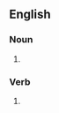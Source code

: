 ==English==

===Noun===
{{head|en|noun form}}

# {{plural of|en|downgrade}}

===Verb===
{{head|en|verb form}}

# {{en-third-person singular of|downgrade}}